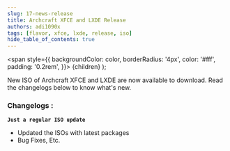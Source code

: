 ```yaml
---
slug: 17-news-release
title: Archcraft XFCE and LXDE Release
authors: adi1090x
tags: [flavor, xfce, lxde, release, iso]
hide_table_of_contents: true
---
```


<!-- Badges -->
  <span
    style={{
      backgroundColor: color,
      borderRadius: '4px',
      color: '#fff',
      padding: '0.2rem',
    }}>
    {children}
  </span>
);

New ISO of Archcraft XFCE and LXDE are now available to download. Read the changelogs below to know what's new.

<!--truncate-->

### Changelogs :
**`Just a regular ISO update`**
- Updated the ISOs with latest packages
- Bug Fixes, Etc.
